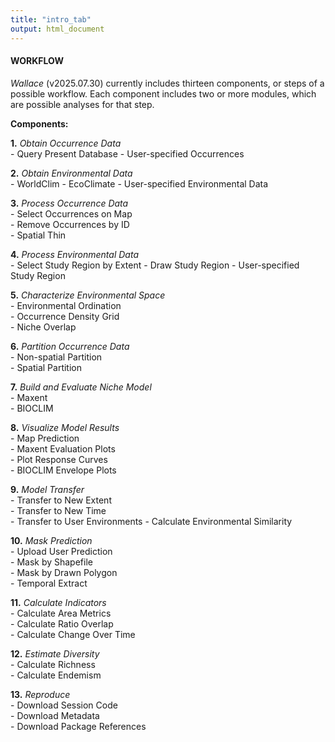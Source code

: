 ```yaml
---
title: "intro_tab"
output: html_document
---
```


#### WORKFLOW

*Wallace* (v2025.07.30) currently includes thirteen components, or steps of a possible workflow. Each component includes two or more modules, which are possible analyses for that step.  

**Components:**  

**1.** *Obtain Occurrence Data*  
- Query Present Database 
- User-specified Occurrences

**2.** *Obtain Environmental Data*  
- WorldClim
- EcoClimate
- User-specified Environmental Data

**3.** *Process Occurrence Data*  
- Select Occurrences on Map  
- Remove Occurrences by ID  
- Spatial Thin  

**4.** *Process Environmental Data*  
- Select Study Region by Extent
- Draw Study Region
- User-specified Study Region  

**5.** *Characterize Environmental Space*  
- Environmental Ordination  
- Occurrence Density Grid  
- Niche Overlap  

**6.** *Partition Occurrence Data*  
- Non-spatial Partition  
- Spatial Partition  

**7.** *Build and Evaluate Niche Model*  
- Maxent  
- BIOCLIM  

**8.** *Visualize Model Results*  
- Map Prediction  
- Maxent Evaluation Plots  
- Plot Response Curves  
- BIOCLIM Envelope Plots  

**9.** *Model Transfer*  
- Transfer to New Extent  
- Transfer to New Time  
- Transfer to User Environments
- Calculate Environmental Similarity  

**10.** *Mask Prediction*  
- Upload User Prediction  
- Mask by Shapefile  
- Mask by Drawn Polygon  
- Temporal Extract  

**11.** *Calculate Indicators*  
- Calculate Area Metrics  
- Calculate Ratio Overlap  
- Calculate Change Over Time  

**12.** *Estimate Diversity*  
- Calculate Richness  
- Calculate Endemism  

**13.** *Reproduce*  
- Download Session Code  
- Download Metadata  
- Download Package References 

